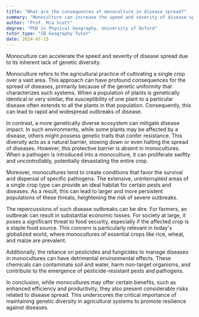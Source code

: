 ```yaml
---
title: "What are the consequences of monoculture in disease spread?"
summary: "Monoculture can increase the speed and severity of disease spread due to lack of genetic diversity."
author: "Prof. Mia Scott"
degree: "PhD in Physical Geography, University of Oxford"
tutor_type: "IB Geography Tutor"
date: 2024-07-15
---
```


Monoculture can accelerate the speed and severity of disease spread due to its inherent lack of genetic diversity.

Monoculture refers to the agricultural practice of cultivating a single crop over a vast area. This approach can have profound consequences for the spread of diseases, primarily because of the genetic uniformity that characterizes such systems. When a population of plants is genetically identical or very similar, the susceptibility of one plant to a particular disease often extends to all the plants in that population. Consequently, this can lead to rapid and widespread outbreaks of disease.

In contrast, a more genetically diverse ecosystem can mitigate disease impact. In such environments, while some plants may be affected by a disease, others might possess genetic traits that confer resistance. This diversity acts as a natural barrier, slowing down or even halting the spread of diseases. However, this protective barrier is absent in monocultures. When a pathogen is introduced into a monoculture, it can proliferate swiftly and uncontrollably, potentially devastating the entire crop.

Moreover, monocultures tend to create conditions that favor the survival and dispersal of specific pathogens. The extensive, uninterrupted areas of a single crop type can provide an ideal habitat for certain pests and diseases. As a result, this can lead to larger and more persistent populations of these threats, heightening the risk of severe outbreaks.

The repercussions of such disease outbreaks can be dire. For farmers, an outbreak can result in substantial economic losses. For society at large, it poses a significant threat to food security, especially if the affected crop is a staple food source. This concern is particularly relevant in today's globalized world, where monocultures of essential crops like rice, wheat, and maize are prevalent.

Additionally, the reliance on pesticides and fungicides to manage diseases in monocultures can have detrimental environmental effects. These chemicals can contaminate soil and water, harm non-target organisms, and contribute to the emergence of pesticide-resistant pests and pathogens.

In conclusion, while monocultures may offer certain benefits, such as enhanced efficiency and productivity, they also present considerable risks related to disease spread. This underscores the critical importance of maintaining genetic diversity in agricultural systems to promote resilience against diseases.
    